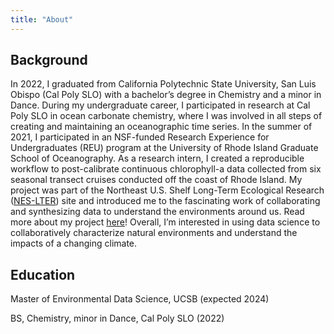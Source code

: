 ```yaml
---
title: "About"
---
```

## Background

In 2022, I graduated from California Polytechnic State University, San Luis Obispo (Cal Poly SLO) with a bachelor’s degree in Chemistry and a minor in Dance. During my undergraduate career, I participated in research at Cal Poly SLO in ocean carbonate chemistry, where I was involved in all steps of creating and maintaining an oceanographic time series. In the summer of 2021, I participated in an NSF-funded Research Experience for Undergraduates (REU) program at the University of Rhode Island Graduate School of Oceanography. As a research intern, I created a reproducible workflow to post-calibrate continuous chlorophyll-a data collected from six seasonal transect cruises conducted off the coast of Rhode Island. My project was part of the Northeast U.S. Shelf Long-Term Ecological Research ([NES-LTER](https://nes-lter.whoi.edu/)) site and introduced me to the fascinating work of collaborating and synthesizing data to understand the environments around us. Read more about my project [here](https://oceanbites.org/tiny-ocean-organisms/)! Overall, I'm interested in using data science to collaboratively characterize natural environments and understand the impacts of a changing climate.

## Education

Master of Environmental Data Science, UCSB (expected 2024)

BS, Chemistry, minor in Dance, Cal Poly SLO (2022)